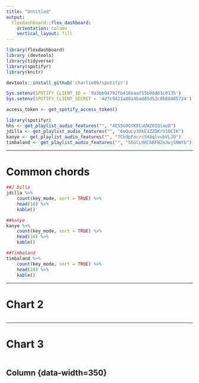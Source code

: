 ```yaml
---
title: "Untitled"
output: 
  flexdashboard::flex_dashboard:
    orientation: column
    vertical_layout: fill
---
```


```r
library(flexdashboard)
library (devtools)
library(tidyverse)
library(spotifyr)
library(knitr) 

devtools::install_github('charlie86/spotifyr')

Sys.setenv(SPOTIFY_CLIENT_ID = '9a3bb94792fb416eaaf55b08d63c0135')
Sys.setenv(SPOTIFY_CLIENT_SECRET = '4d7c9421a08a4bad85d52c8b60485724')

access_token <- get_spotify_access_token()

library(spotifyr)
hhs <- get_playlist_audio_features("", "4E55G0GYK0CuUWZ0IQiaoD")
jdilla <- get_playlist_audio_features("", "6eQuLy3XkE1ZZDKrV10CIK")
kanye <- get_playlist_audio_features("", "7Ch9pFecrcS48qlvubVLJO")
timbaland <- get_playlist_audio_features("", "56GlL98C6BFNZo3wjSNWYb")


```

-----------------------------------------------------------------------

# Common chords

```r
##J Dilla
jdilla %>% 
    count(key_mode, sort = TRUE) %>% 
    head(10) %>% 
    kable()

##kanye
kanye %>% 
    count(key_mode, sort = TRUE) %>% 
    head(10) %>% 
    kable()

##Timbaland
timbaland %>% 
    count(key_mode, sort = TRUE) %>% 
    head(10) %>% 
    kable()

```

-----------------------------------------------------------------------

# Chart 2 
    
```r

```

-----------------------------------------------------------------------

# Chart 3 
    
```r


```

Column {data-width=350} {.tabset .tabset-fade} 
-----------------------------------------------------------------------